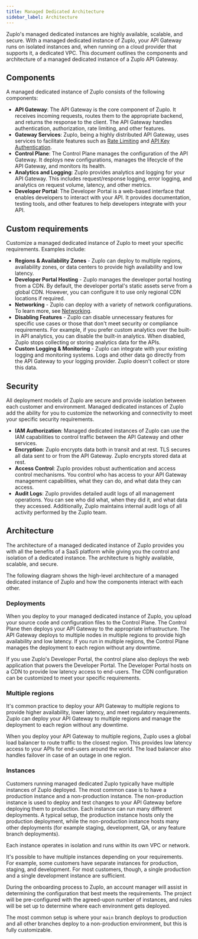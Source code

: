 ```yaml
---
title: Managed Dedicated Architecture
sidebar_label: Architecture
---
```


Zuplo's managed dedicated instances are highly available, scalable, and secure.
With a managed dedicated instance of Zuplo, your API Gateway runs on isolated
instances and, when running on a cloud provider that supports it, a dedicated
VPC. This document outlines the components and architecture of a managed
dedicated instance of a Zuplo API Gateway.

## Components

A managed dedicated instance of Zuplo consists of the following components:

- **API Gateway**: The API Gateway is the core component of Zuplo. It receives
  incoming requests, routes them to the appropriate backend, and returns the
  response to the client. The API Gateway handles authentication, authorization,
  rate limiting, and other features.
- **Gateway Services**: Zuplo, being a highly distributed API Gateway, uses
  services to facilitate features such as
  [Rate Limiting](../articles/step-2-add-rate-limiting.mdx) and
  [API Key Authentication](../articles/api-key-management.mdx).
- **Control Plane**: The Control Plane manages the configuration of the API
  Gateway. It deploys new configurations, manages the lifecycle of the API
  Gateway, and monitors its health.
- **Analytics and Logging**: Zuplo provides analytics and logging for your API
  Gateway. This includes request/response logging, error logging, and analytics
  on request volume, latency, and other metrics.
- **Developer Portal**: The Developer Portal is a web-based interface that
  enables developers to interact with your API. It provides documentation,
  testing tools, and other features to help developers integrate with your API.

## Custom requirements

Customize a managed dedicated instance of Zuplo to meet your specific
requirements. Examples include:

- **Regions & Availability Zones** - Zuplo can deploy to multiple regions,
  availability zones, or data centers to provide high availability and low
  latency.
- **Developer Portal Hosting** - Zuplo manages the developer portal hosting from
  a CDN. By default, the developer portal's static assets serve from a global
  CDN. However, you can configure it to use only regional CDN locations if
  required.
- **Networking** - Zuplo can deploy with a variety of network configurations. To
  learn more, see [Networking](./networking.mdx).
- **Disabling Features** - Zuplo can disable unnecessary features for specific
  use cases or those that don't meet security or compliance requirements. For
  example, if you prefer custom analytics over the built-in API analytics, you
  can disable the built-in analytics. When disabled, Zuplo stops collecting or
  storing analytics data for the APIs.
- **Custom Logging & Monitoring** - Zuplo can integrate with your existing
  logging and monitoring systems. Logs and other data go directly from the API
  Gateway to your logging provider. Zuplo doesn't collect or store this data.

## Security

All deployment models of Zuplo are secure and provide isolation between each
customer and environment. Managed dedicated instances of Zuplo add the ability
for you to customize the networking and connectivity to meet your specific
security requirements.

- **IAM Authorization**: Managed dedicated instances of Zuplo can use the IAM
  capabilities to control traffic between the API Gateway and other services.
- **Encryption**: Zuplo encrypts data both in transit and at rest. TLS secures
  all data sent to or from the API Gateway. Zuplo encrypts stored data at rest.
- **Access Control**: Zuplo provides robust authentication and access control
  mechanisms. You control who has access to your API Gateway management
  capabilities, what they can do, and what data they can access.
- **Audit Logs**: Zuplo provides detailed audit logs of all management
  operations. You can see who did what, when they did it, and what data they
  accessed. Additionally, Zuplo maintains internal audit logs of all activity
  performed by the Zuplo team.

## Architecture

The architecture of a managed dedicated instance of Zuplo provides you with all
the benefits of a SaaS platform while giving you the control and isolation of a
dedicated instance. The architecture is highly available, scalable, and secure.

The following diagram shows the high-level architecture of a managed dedicated
instance of Zuplo and how the components interact with each other.

<ManagedDedicatedArchitecture />

### Deployments

When you deploy to your managed dedicated instance of Zuplo, you upload your
source code and configuration files to the Control Plane. The Control Plane then
deploys your API Gateway to the appropriate infrastructure. The API Gateway
deploys to multiple nodes in multiple regions to provide high availability and
low latency. If you run in multiple regions, the Control Plane manages the
deployment to each region without any downtime.

If you use Zuplo's Developer Portal, the control plane also deploys the web
application that powers the Developer Portal. The Developer Portal hosts on a
CDN to provide low latency access to end-users. The CDN configuration can be
customized to meet your specific requirements.

<ManagedDedicatedDeploymentArchitecture />

### Multiple regions

It's common practice to deploy your API Gateway to multiple regions to provide
higher availability, lower latency, and meet regulatory requirements. Zuplo can
deploy your API Gateway to multiple regions and manage the deployment to each
region without any downtime.

When you deploy your API Gateway to multiple regions, Zuplo uses a global load
balancer to route traffic to the closest region. This provides low latency
access to your APIs for end-users around the world. The load balancer also
handles failover in case of an outage in one region.

<ManagedDedicatedMultiRegionArchitecture />

### Instances

Customers running managed dedicated Zuplo typically have multiple instances of
Zuplo deployed. The most common case is to have a production instance and a
non-production instance. The non-production instance is used to deploy and test
changes to your API Gateway before deploying them to production. Each instance
can run many different deployments. A typical setup, the production instance
hosts only the production deployment, while the non-production instance hosts
many other deployments (for example staging, development, QA, or any feature
branch deployments).

Each instance operates in isolation and runs within its own VPC or network.

It's possible to have multiple instances depending on your requirements. For
example, some customers have separate instances for production, staging, and
development. For most customers, though, a single production and a single
development instance are sufficient.

During the onboarding process to Zuplo, an account manager will assist in
determining the configuration that best meets the requirements. The project will
be pre-configured with the agreed-upon number of instances, and rules will be
set up to determine where each environment gets deployed.

The most common setup is where your `main` branch deploys to production and all
other branches deploy to a non-production environment, but this is fully
customizable.

<ManagedDedicatedEnvironmentsArchitecture />
